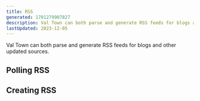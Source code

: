 ```yaml
---
title: RSS
generated: 1701279907827
description: Val Town can both parse and generate RSS feeds for blogs and other updated sources
lastUpdated: 2023-12-05
---
```



Val Town can both parse and generate RSS feeds for blogs and other updated
sources.

## Polling RSS

<Val url="https://www.val.town/embed/@stevekrouse.pollRSSFeeds" />

## Creating RSS

<Val url="https://www.val.town/embed/@stevekrouse.valTownBlogRSS" />
